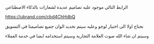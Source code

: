 الرابط التالي موجود عليه تصاميم عديدة لشعارات بالذكاء الاصطناعي

https://ubrand.com/cbd4ChHdbQ

نحتاج اولا الى اختيار لوجو وعليه سيتم تحديد الوان جميع تصاميمنا في التسويق

وسيتم ان شاء الله صوت العلامة التجارية وسيتم استخدامه ايضا في خدمة العملاء

